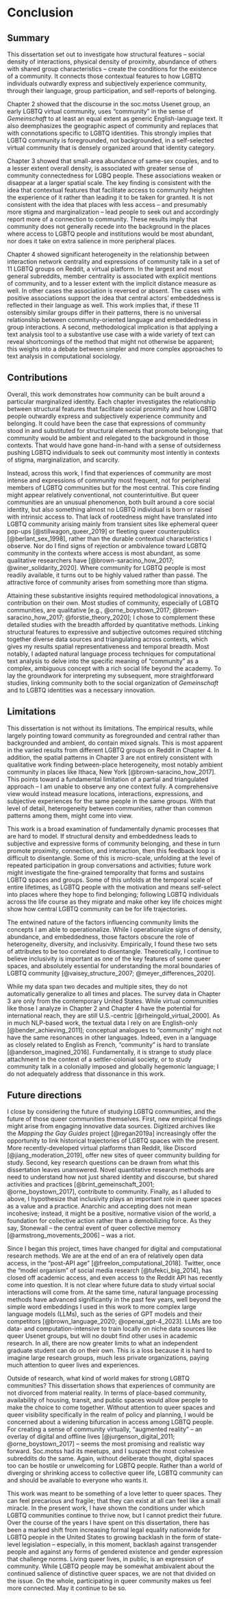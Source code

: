 # Conclusion

## Summary

This dissertation set out to investigate how structural features -- social density of interactions, physical density of proximity, abundance of others with shared group characteristics -- create the conditions for the existence of a community. It connects those contextual features to how LGBTQ individuals outwardly express and subjectively experience community, through their language, group participation, and self-reports of belonging.

Chapter 2 showed that the discourse in the soc.motss Usenet group, an early LGBTQ virtual community, uses "community" in the sense of *Gemeinschaft* to at least an equal extent as generic English-language text. It also deemphasizes the geographic aspect of community and replaces that with connotations specific to LGBTQ identities. This strongly implies that LGBTQ community is foregrounded, not backgrounded, in a self-selected virtual community that is densely organized around that identity category.

Chapter 3 showed that small-area abundance of same-sex couples, and to a lesser extent overall density, is associated with greater sense of community connectedness for LGBQ people. These associations weaken or disappear at a larger spatial scale. The key finding is consistent with the idea that contextual features that facilitate access to community heighten the experience of it rather than leading it to be taken for granted. It is not consistent with the idea that places with less access -- and presumably more stigma and marginalization -- lead people to seek out and accordingly report more of a connection to community. These results imply that community does not generally recede into the background in the places where access to LGBTQ people and institutions would be most abundant, nor does it take on extra salience in more peripheral places.

Chapter 4 showed significant heterogeneity in the relationship between interaction network centrality and expressions of community talk in a set of 11 LGBTQ groups on Reddit, a virtual platform. In the largest and most general subreddits, member centrality is associated with explicit mentions of community, and to a lesser extent with the implicit distance measure as well. In other cases the association is reversed or absent. The cases with positive associations support the idea that central actors' embeddedness is reflected in their language as well. This work implies that, if these 11 ostensibly similar groups differ in their patterns, there is no universal relationship between community-oriented language and embeddedness in group interactions. A second, methodological implication is that applying a text analysis tool to a substantive use case with a wide variety of text can reveal shortcomings of the method that might not otherwise be apparent; this weighs into a debate between simpler and more complex approaches to text analysis in computational sociology.

## Contributions

Overall, this work demonstrates how community can be built around a particular marginalized identity. Each chapter investigates the relationship between structural features that facilitate social proximity and how LGBTQ people outwardly express and subjectively experience community and belonging. It could have been the case that expressions of community stood in and substituted for structural elements that promote belonging, that community would be ambient and relegated to the background in those contexts. That would have gone hand-in-hand with a sense of outsiderness pushing LGBTQ individuals to seek out community most intently in contexts of stigma, marginalization, and scarcity.

Instead, across this work, I find that experiences of community are most intense and expressions of community most frequent, not for peripheral members of LGBTQ communities but for the most central. This core finding might appear relatively conventional, not counterintuitive. But queer communities are an unusual phenomenon, both built around a core social identity, but also something almost no LGBTQ individual is born or raised with intrinsic access to. That lack of rootedness might have translated into LGBTQ community arising mainly from transient sites like ephemeral queer pop-ups [@stillwagon_queer_2019] or fleeting queer counterpublics [@berlant_sex_1998], rather than the durable contextual characteristics I observe. Nor do I find signs of rejection or ambivalence toward LGBTQ community in the contexts where access is most abundant, as some qualitative researchers have [@brown-saracino_how_2017; @winer_solidarity_2020]. Where community for LGBTQ people is most readily available, it turns out to be highly valued rather than passé. The attractive force of community arises from something more than stigma.

Attaining these substantive insights required methodological innovations, a contribution on their own. Most studies of community, especially of LGBTQ communities, are qualitative [e.g., @orne_boystown_2017; @brown-saracino_how_2017; @forstie_theory_2020]; I chose to complement these detailed studies with the breadth afforded by quantitative methods. Linking structural features to expressive and subjective outcomes required stitching together diverse data sources and triangulating across contexts, which gives my results spatial representativeness and temporal breadth. Most notably, I adapted natural language process techniques for computational text analysis to delve into the specific meaning of "community" as a complex, ambiguous concept with a rich social life beyond the academy. To lay the groundwork for interpreting my subsequent, more straightforward studies, linking community both to the social organization of *Gemeinschaft* and to LGBTQ identities was a necessary innovation.

## Limitations

This dissertation is not without its limitations. The empirical results, while largely pointing toward community as foregrounded and central rather than backgrounded and ambient, do contain mixed signals. This is most apparent in the varied results from different LGBTQ groups on Reddit in Chapter 4. In addition, the spatial patterns in Chapter 3 are not entirely consistent with qualitative work finding between-place heterogeneity, most notably ambient community in places like Ithaca, New York [@brown-saracino_how_2017]. This points toward a fundamental limitation of a partial and triangulated approach -- I am unable to observe any one context fully. A comprehensive view would instead measure locations, interactions, expressions, and subjective experiences for the same people in the same groups. With that level of detail, heterogeneity between communities, rather than common patterns among them, might come into view.

This work is a broad examination of fundamentally dynamic processes that are hard to model. If structural density and embeddedness leads to subjective and expressive forms of community belonging, and these in turn promote proximity, connection, and interaction, then this feedback loop is difficult to disentangle. Some of this is micro-scale, unfolding at the level of repeated participation in group conversations and activities; future work might investigate the fine-grained temporality that forms and sustains LGBTQ spaces and groups. Some of this unfolds at the temporal scale of entire lifetimes, as LGBTQ people with the motivation and means self-select into places where they hope to find belonging; following LGBTQ individuals across the life course as they migrate and make other key life choices might show how central LGBTQ community can be for life trajectories. 

The entwined nature of the factors influencing community limits the concepts I am able to operationalize. While I operationalize signs of density, abundance, and embeddedness, those factors obscure the role of heterogeneity, diversity, and inclusivity. Empirically, I found these two sets of attributes to be too correlated to disentangle. Theoretically, I continue to believe inclusivity is important as one of the key features of some queer spaces, and absolutely essential for understanding the moral boundaries of LGBTQ community [@vaisey_structure_2007; @meyer_differences_2020]. 

While my data span two decades and multiple sites, they do not automatically generalize to all times and places. The survey data in Chapter 3 are only from the contemporary United States. While virtual communities like those I analyze in Chapter 2 and Chapter 4 have the potential for international reach, they are still U.S.-centric [@rheingold_virtual_2000]. As in much NLP-based work, the textual data I rely on are English-only [@bender_achieving_2011]; conceptual analogues to "community" might not have the same resonances in other languages. Indeed, even in a language as closely related to English as French, "community" is hard to translate [@anderson_imagined_2016]. Fundamentally, it is strange to study place attachment in the context of a settler-colonial society, or to study community talk in a colonially imposed and globally hegemonic language; I do not adequately address that dissonance in this work.

## Future directions

I close by considering the future of studying LGBTQ communities, and the future of those queer communities themselves. First, new empirical findings might arise from engaging innovative data sources. Digitized archives like the *Mapping the Gay Guides* project [@regan2019a] increasingly offer the opportunity to link historical trajectories of LGBTQ spaces with the present. More recently-developed virtual platforms than Reddit, like Discord [@jiang_moderation_2019], offer new sites of queer community building for study. Second, key research questions can be drawn from what this dissertation leaves unanswered. Novel quantitative research methods are need to understand how not just shared identity and discourse, but shared activities and practices [@brint_gemeinschaft_2001; @orne_boystown_2017], contribute to community. Finally, as I alluded to above, I hypothesize that inclusivity plays an important role in queer spaces as a value and a practice. Anarchic and accepting does not mean incohesive; instead, it might be a positive, normative vision of the world, a foundation for collective action rather than a demobilizing force. As they say, Stonewall -- the central event of queer collective memory [@armstrong_movements_2006] -- was a riot.

Since I began this project, times have changed for digital and computational research methods. We are at the end of an era of relatively open data access, in the "post-API age" [@freelon_computational_2018]. Twitter, once the "model organism" of social media research [@tufekci_big_2014], has closed off academic access, and even access to the Reddit API has recently come into question. It is not clear where future data to study virtual social interactions will come from. At the same time, natural language processing methods have advanced significantly in the past few years, well beyond the simple word embeddings I used in this work to more complex large language models (LLMs), such as the series of GPT models and their competitors [@brown_language_2020; @openai_gpt-4_2023]. LLMs are too data- and computation-intensive to train locally on niche data sources like queer Usenet groups, but will no doubt find other uses in academic research. In all, there are now greater limits to what an independent graduate student can do on their own. This is a loss because it is hard to imagine large research groups, much less private organizations, paying much attention to queer lives and experiences.

Outside of research, what kind of world makes for strong LGBTQ communities? This dissertation shows that experiences of community are not divorced from material reality. In terms of place-based community, availability of housing, transit, and public spaces would allow people to make the choice to come together. Without attention to queer spaces and queer visibility specifically in the realm of policy and planning, I would be concerned about a widening bifurcation in access among LGBTQ people. For creating a sense of community virtually, "augmented reality" -- an overlay of digital and offline lives [@jurgenson_digital_2011; @orne_boystown_2017] -- seems the most promising and realistic way forward. Soc.motss had its meetups, and I suspect the most cohesive subreddits do the same. Again, without deliberate thought, digital spaces too can be hostile or unwelcoming for LGBTQ people. Rather than a world of diverging or shrinking access to collective queer life, LGBTQ community can and should be available to everyone who wants it.

This work was meant to be something of a love letter to queer spaces. They can feel precarious and fragile; that they can exist at all can feel like a small miracle. In the present work, I have shown the conditions under which LGBTQ communities continue to thrive now, but I cannot predict their future. Over the course of the years I have spent on this dissertation, there has been a marked shift from increasing formal legal equality nationwide for LGBTQ people in the United States to growing backlash in the form of state-level legislation -- especially, in this moment, backlash against transgender people and against any forms of gendered existence and gender expression that challenge norms. Living queer lives, in public, is an expression of community. While LGBTQ people may be somewhat ambivalent about the continued salience of distinctive queer spaces, we are not that divided on the issue. On the whole, participating in queer community makes us feel more connected. May it continue to be so.
